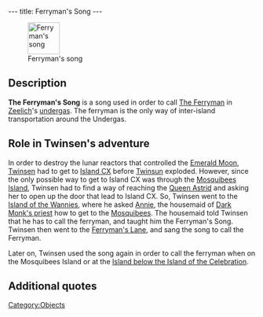 ---
title: Ferryman's Song
---

[[Image:Song.gif|right|65px|frame|Ferryman's song]]

{{Quote|
Quote=Ferryman if you please,<br>
Take me across the raging seas,<br>
For a few gems, I take your boat,<br>
I cannot swim, I cannot float!!|
Character=The Ferryman's Song}}

==Description==
'''The Ferryman's Song''' is a song used in order to call [[The Ferryman]] in [[Zeelich]]'s [[undergas]]. The ferryman is the only way of inter-island transportation around the Undergas.

==Role in Twinsen's adventure==
In order to destroy the lunar reactors that controlled the [[Emerald Moon]], [[Twinsen]] had to get to [[Island CX]] before [[Twinsun]] exploded. However, since the only possible way to get to Island CX was through the [[Mosquibees Island]], Twinsen had to find a way of reaching the [[Queen Astrid]] and asking her to open up the door that lead to Island CX. So, Twinsen went to the [[Island of the Wannies]], where he asked [[Annie]], the housemaid of [[Dark Monk's priest]] how to get to the [[Mosquibees]]. The housemaid told Twinsen that he has to call the ferryman, and taught him the Ferryman's Song. Twinsen then went to the [[Ferryman's Lane]], and sang the song to call the Ferryman.

Later on, Twinsen used the song again in order to call the ferryman when on the Mosquibees Island or at the [[Island below the Island of the Celebration]].

==Additional quotes==
{{Quote|
Quote=If you sing it at the end of the ferryman's wharf, you will see him emerge from the mist and come to offer to take you to another island.|
Character=Official description}}
{{Quote|
Quote=Of course, it's fairly simple. You have to pay him in gems if you want him to take you. But first you have to call him. To do that, you have to stand at the end of the ferryman's pier and call him with this song. Listen to me and don't forget.|
Character=Annie}}

[[Category:Objects]]